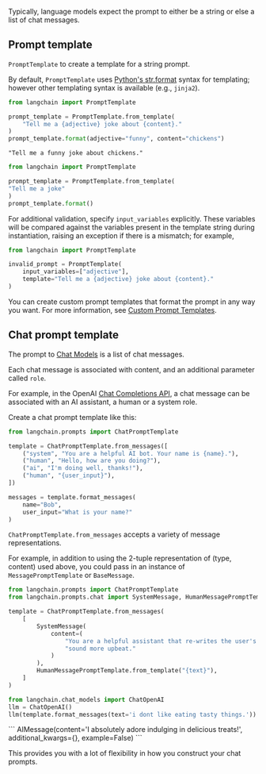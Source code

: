 Typically, language models expect the prompt to either be a string or else a list of chat messages.

## Prompt template

`PromptTemplate` to create a template for a string prompt.

By default, `PromptTemplate` uses [Python's str.format](https://docs.python.org/3/library/stdtypes.html#str.format)
syntax for templating; however other templating syntax is available (e.g., `jinja2`).

```python
from langchain import PromptTemplate

prompt_template = PromptTemplate.from_template(
    "Tell me a {adjective} joke about {content}."
)
prompt_template.format(adjective="funny", content="chickens")
```

<CodeOutputBlock lang="python">

```
"Tell me a funny joke about chickens."
```

</CodeOutputBlock>

```python
from langchain import PromptTemplate

prompt_template = PromptTemplate.from_template(
"Tell me a joke"
)
prompt_template.format()
```

For additional validation, specify `input_variables` explicitly. These variables
will be compared against the variables present in the template string during instantiation, raising an exception if
there is a mismatch; for example,

```python
from langchain import PromptTemplate

invalid_prompt = PromptTemplate(
    input_variables=["adjective"],
    template="Tell me a {adjective} joke about {content}."
)
```

You can create custom prompt templates that format the prompt in any way you want.
For more information, see [Custom Prompt Templates](./custom_prompt_template.html).

<!-- TODO(shreya): Add link to Jinja -->

## Chat prompt template

The prompt to [Chat Models](../models/chat) is a list of chat messages.

Each chat message is associated with content, and an additional parameter called `role`.

For example, in the OpenAI [Chat Completions API](https://platform.openai.com/docs/guides/chat/introduction), a chat message can be associated with an AI assistant, a human or a system role.

Create a chat prompt template like this:

```python
from langchain.prompts import ChatPromptTemplate

template = ChatPromptTemplate.from_messages([
    ("system", "You are a helpful AI bot. Your name is {name}."),
    ("human", "Hello, how are you doing?"),
    ("ai", "I'm doing well, thanks!"),
    ("human", "{user_input}"),
])

messages = template.format_messages(
    name="Bob",
    user_input="What is your name?"
)
```

`ChatPromptTemplate.from_messages` accepts a variety of message representations.

For example, in addition to using the 2-tuple representation of (type, content) used
above, you could pass in an instance of `MessagePromptTemplate` or `BaseMessage`.

```python
from langchain.prompts import ChatPromptTemplate
from langchain.prompts.chat import SystemMessage, HumanMessagePromptTemplate

template = ChatPromptTemplate.from_messages(
    [
        SystemMessage(
            content=(
                "You are a helpful assistant that re-writes the user's text to "
                "sound more upbeat."
            )
        ),
        HumanMessagePromptTemplate.from_template("{text}"),
    ]
)

from langchain.chat_models import ChatOpenAI
llm = ChatOpenAI()
llm(template.format_messages(text='i dont like eating tasty things.'))
```

<CodeOutputBlock lang="python">
```
AIMessage(content='I absolutely adore indulging in delicious treats!', additional_kwargs={}, example=False)
```
</CodeOutputBlock>

This provides you with a lot of flexibility in how you construct your chat prompts.

